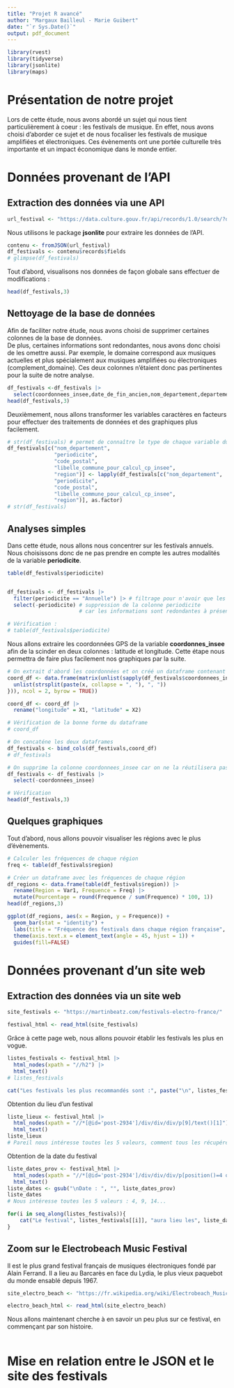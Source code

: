 ```yaml
---
title: "Projet R avancé"
author: "Margaux Bailleul - Marie Guibert"
date: "`r Sys.Date()`"
output: pdf_document
---
```


```r
library(rvest)
library(tidyverse)
library(jsonlite)
library(maps)
```

# Présentation de notre projet

Lors de cette étude, nous avons abordé un sujet qui nous tient particulièrement à coeur : les festivals de musique. En effet, nous avons choisi d'aborder ce sujet et de nous focaliser les festivals de musique amplifiées et électroniques. Ces évènements ont une portée culturelle très importante et un impact économique dans le monde entier.

# Données provenant de l'API

## Extraction des données via une API

```r
url_festival <- "https://data.culture.gouv.fr/api/records/1.0/search/?dataset=panorama-des-festivals&q=&rows=-1&facet=mois_habituel_de_debut&refine.complement_domaine=Musiques amplifiées ou électroniques"
```

Nous utilisons le package **jsonlite** pour extraire les données de l'API.

```r
contenu <- fromJSON(url_festival)
df_festivals <- contenu$records$fields
# glimpse(df_festivals)
```

Tout d'abord, visualisons nos données de façon globale sans effectuer de modifications :

```r
head(df_festivals,3)
```

## Nettoyage de la base de données


Afin de faciliter notre étude, nous avons choisi de supprimer certaines colonnes de la base de données. \
De plus, certaines informations sont redondantes, nous avons donc choisi de les omettre aussi. Par exemple, le domaine correspond aux musiques actuelles et plus spécialement aux musiques amplifiées ou électroniques (complement_domaine). Ces deux colonnes n'étaient donc pas pertinentes pour la suite de notre analyse.

```r
df_festivals <-df_festivals |> 
  select(coordonnees_insee,date_de_fin_ancien,nom_departement,departement,periodicite,mois_habituel_de_debut,code_postal,libelle_commune_pour_calcul_cp_insee,date_debut_ancien,region,nom_de_la_manifestation,site_web)
head(df_festivals,3)
```

Deuxièmement, nous allons transformer les variables caractères en facteurs pour effectuer des traitements de données et des graphiques plus facilement.

```r
# str(df_festivals) # permet de connaître le type de chaque variable du dataframe
df_festivals[c("nom_departement", 
               "periodicite",
               "code_postal",
               "libelle_commune_pour_calcul_cp_insee",
               "region")] <- lapply(df_festivals[c("nom_departement", 
               "periodicite",
               "code_postal",
               "libelle_commune_pour_calcul_cp_insee",
               "region")], as.factor)
# str(df_festivals)
```

## Analyses simples

Dans cette étude, nous allons nous concentrer sur les festivals annuels. Nous choisissons donc de ne pas prendre en compte les autres modalités de la variable **periodicite**.

```r
table(df_festivals$periodicite)


df_festivals <- df_festivals |> 
  filter(periodicite == "Annuelle") |> # filtrage pour n'avoir que les festivals annuels
  select(-periodicite) # suppression de la colonne periodicite 
                       # car les informations sont redondantes à présent

# Vérification : 
# table(df_festivals$periodicite)
```


Nous allons extraire les coordonnées GPS de la variable **coordonnes_insee** afin de la scinder en deux colonnes : latitude et longitude. Cette étape nous permettra de faire plus facilement nos graphiques par la suite. 

```r
# On extrait d'abord les coordonnées et on créé un dataframe contenant la latitude et la longitude
coord_df <- data.frame(matrix(unlist(sapply(df_festivals$coordonnees_insee, function(x) {
  unlist(strsplit(paste(x, collapse = ", "), ", "))
})), ncol = 2, byrow = TRUE))

coord_df <- coord_df |> 
  rename("longitude" = X1, "latitude" = X2)

# Vérification de la bonne forme du dataframe
# coord_df

# On concaténe les deux dataframes 
df_festivals <- bind_cols(df_festivals,coord_df)
# df_festivals

# On supprime la colonne coordonnees_insee car on ne la réutilisera pas 
df_festivals <- df_festivals |> 
  select(-coordonnees_insee)

# Vérification
head(df_festivals,3)
```

## Quelques graphiques

Tout d'abord, nous allons pouvoir visualiser les régions avec le plus d'évènements. 

```r
# Calculer les fréquences de chaque région
freq <- table(df_festivals$region)

# Créer un dataframe avec les fréquences de chaque région
df_regions <- data.frame(table(df_festivals$region)) |> 
  rename(Region = Var1, Frequence = Freq) |> 
  mutate(Pourcentage = round(Frequence / sum(Frequence) * 100, 1))
head(df_regions,3)

ggplot(df_regions, aes(x = Region, y = Frequence)) +
  geom_bar(stat = "identity") +
  labs(title = "Fréquence des festivals dans chaque région française", x = "Nombre de festivals", y = "Région") +
  theme(axis.text.x = element_text(angle = 45, hjust = 1)) +
  guides(fill=FALSE) 
```





# Données provenant d'un site web

## Extraction des données via un site web

```r
site_festivals <- "https://martinbeatz.com/festivals-electro-france/"
```

```r
festival_html <- read_html(site_festivals)
```

Grâce à cette page web, nous allons pouvoir établir les festivals les plus en vogue.

```r
listes_festivals <- festival_html |> 
  html_nodes(xpath = "//h2") |> 
  html_text()
# listes_festivals

cat("Les festivals les plus recommandés sont :", paste("\n", listes_festivals))
```

Obtention du lieu d'un festival

```r
liste_lieux <- festival_html |> 
  html_nodes(xpath = "//*[@id='post-2934']/div/div/div/p[9]/text()[1]") |> 
  html_text()
liste_lieux
# Pareil nous intéresse toutes les 5 valeurs, comment tous les récupérer dans une seule liste ? 
```

Obtention de la date du festival 

```r
liste_dates_prov <- festival_html |> 
  html_nodes(xpath = "//*[@id='post-2934']/div/div/div/p[position()=4 or position()=9 or position()=14 or position()=18]/strong | //*[@id='post-2934']/div/div/div/p[23]/text()[2] | //*[@id='post-2934']/div/div/div/p[position()=27]/strong | //*[@id='post-2934']/div/div/div/p[32]/text()[2] | //*[@id='post-2934']/div/div/div/p[position()=37 or position()=42 or position()=47 or position() = 52]/strong | //*[@id='post-2934']/div/div/div/p[57]/text()[2] | //*[@id='post-2934']/div/div/div/p[position()=62 or position()=67 or position()=72 or position()=77]/strong | //*[@id='post-2934']/div/div/div/p[82]/text()[2] | //*[@id='post-2934']/div/div/div/p[87]/strong") |> 
  html_text()
liste_dates <- gsub("\nDate : ", "", liste_dates_prov)
liste_dates
# Nous intéresse toutes les 5 valeurs : 4, 9, 14...
```

```r
for(i in seq_along(listes_festivals)){
    cat("Le festival", listes_festivals[[i]], "aura lieu les", liste_dates[[i]], "à", liste_lieux, "\n")
}
```

## Zoom sur le Electrobeach Music Festival

Il est le plus grand festival français de musiques électroniques fondé par Alain Ferrand. Il a lieu au Barcarès en face du Lydia, le plus vieux paquebot du monde ensablé depuis 1967. 

```r
site_electro_beach <- "https://fr.wikipedia.org/wiki/Electrobeach_Music_Festival"
```

```r
electro_beach_html <- read_html(site_electro_beach)
```

Nous allons maintenant cherche à en savoir un peu plus sur ce festival, en commençant par son histoire.

```r

```


# Mise en relation entre le JSON et le site des festivals 

```r

```


